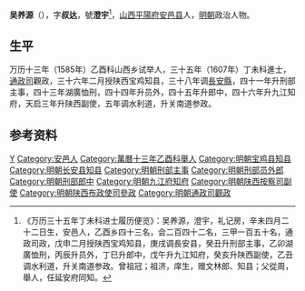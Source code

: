 {{Otheruses|other=名为吴叔达的其他人物|吴叔达}}

'''吴养源'''（{{bd|？||？||}}），字'''叔达'''，號'''澄宇'''<ref>《万历三十五年丁未科进士履历便览》：吴养源，澄宇，礼记房，辛未四月二十二日生，安邑人，乙酉乡四十三名，会二百四十二名，三甲一百五十名，通政司政，戊申二月授陕西宝鸡知县，庚戌调長安县，癸丑升刑部主事，乙卯湖廣恤刑，丙辰升员外，丁巳升郎中，戊午升九江知府，癸亥升陕西副使，乙丑调水利道，升关南道参政。曾祖冠；祖济，庠生，赠文林郎、知县；父從周，舉人，任延安府同知。</ref>，[[山西|山西]][[平陽府|平陽府]][[安邑县|安邑县]]人，[[明朝|明朝]]政治人物。

== 生平 ==
万历十三年（1585年）乙酉科山西乡试举人，三十五年（1607年）丁未科進士，[[通政司|通政司]]觀政，三十六年二月授陕西宝鸡知县，三十八年调[[長安縣|長安縣]]，四十一年升刑部主事，四十三年湖廣恤刑，四十四年升员外，四十五年升郎中，四十六年升九江知府，天启三年升陕西副使，五年调水利道，升关南道参政。

==参考资料==
{{reflist}}

{{萬曆三十五年丁未科殿試金榜}}

{{Authority control}}

{{DEFAULTSORT:}}
[[Category:吴姓|Y]]
[[Category:安邑人|Category:安邑人]]
[[Category:萬曆十三年乙酉科舉人|Category:萬曆十三年乙酉科舉人]]
[[Category:明朝宝鸡县知县|Category:明朝宝鸡县知县]]
[[Category:明朝长安县知县|Category:明朝长安县知县]]
[[Category:明朝刑部主事|Category:明朝刑部主事]]
[[Category:明朝刑部员外郎|Category:明朝刑部员外郎]]
[[Category:明朝刑部郎中|Category:明朝刑部郎中]]
[[Category:明朝九江府知府|Category:明朝九江府知府]]
[[Category:明朝陕西按察司副使|Category:明朝陕西按察司副使]]
[[Category:明朝陕西布政使司參政|Category:明朝陕西布政使司參政]]
[[Category:明朝通政司觀政|Category:明朝通政司觀政]]


{{明朝人物小作品}}